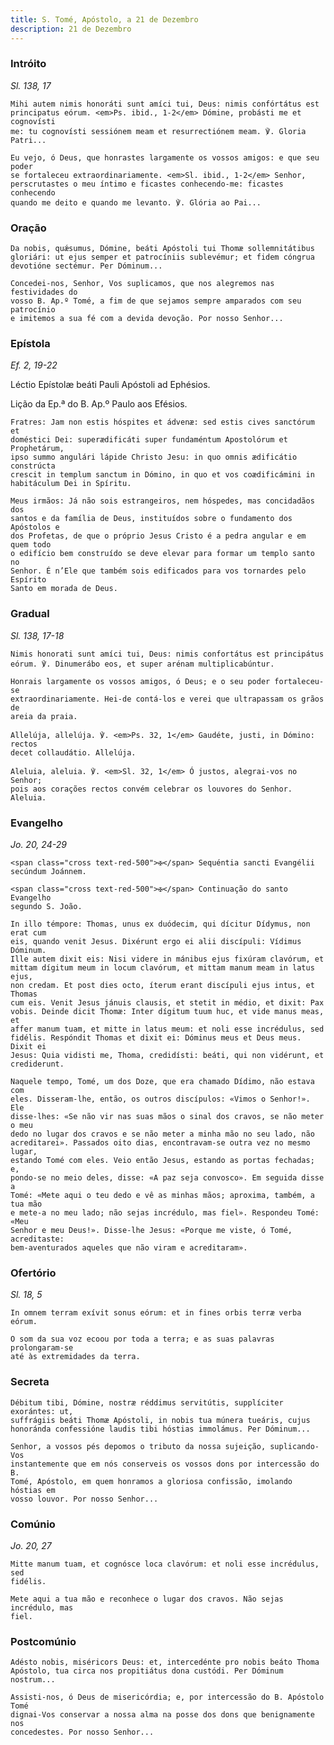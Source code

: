 ```yaml
---
title: S. Tomé, Apóstolo, a 21 de Dezembro
description: 21 de Dezembro
---
```


### Intróito

<em>Sl. 138, 17</em>

<div class="side-by-side not-content">

    Mihi autem nimis honoráti sunt amíci tui, Deus: nimis confórtátus est
    principatus eórum. <em>Ps. ibid., 1-2</em> Dómine, probásti me et cognovísti
    me: tu cognovísti sessiónem meam et resurrectiónem meam. ℣. Gloria Patri...

    Eu vejo, ó Deus, que honrastes largamente os vossos amigos: e que seu poder
    se fortaleceu extraordinariamente. <em>Sl. ibid., 1-2</em> Senhor,
    perscrutastes o meu íntimo e ficastes conhecendo-me: ficastes conhecendo
    quando me deito e quando me levanto. ℣. Glória ao Pai...

</div>

### Oração

<div class="side-by-side not-content">

    Da nobis, quǽsumus, Dómine, beáti Apóstoli tui Thomæ sollemnitátibus
    gloriári: ut ejus semper et patrocíniis sublevémur; et fidem cóngrua
    devotióne sectémur. Per Dóminum...

    Concedei-nos, Senhor, Vos suplicamos, que nos alegremos nas festividades do
    vosso B. Ap.º Tomé, a fim de que sejamos sempre amparados com seu patrocínio
    e imitemos a sua fé com a devida devoção. Por nosso Senhor...

</div>

### Epístola

<em>Ef. 2, 19-22</em>

<div class="side-by-side not-content">

Léctio Epístolæ beáti Pauli Apóstoli ad Ephésios.

Lição da Ep.ª do B. Ap.º Paulo aos Efésios.

    Fratres: Jam non estis hóspites et ádvenæ: sed estis cives sanctórum et
    doméstici Dei: superædificáti super fundaméntum Apostolórum et Prophetárum,
    ipso summo angulári lápide Christo Jesu: in quo omnis ædificátio constrúcta
    crescit in templum sanctum in Dómino, in quo et vos coædificámini in
    habitáculum Dei in Spíritu.

    Meus irmãos: Já não sois estrangeiros, nem hóspedes, mas concidadãos dos
    santos e da família de Deus, instituídos sobre o fundamento dos Apóstolos e
    dos Profetas, de que o próprio Jesus Cristo é a pedra angular e em quem todo
    o edifício bem construído se deve elevar para formar um templo santo no
    Senhor. É n’Ele que também sois edificados para vos tornardes pelo Espírito
    Santo em morada de Deus.

</div>

### Gradual

<em>Sl. 138, 17-18</em>

<div class="side-by-side not-content">

    Nimis honorati sunt amíci tui, Deus: nimis confortátus est principátus
    eórum. ℣. Dinumerábo eos, et super arénam multiplicabúntur.

    Honrais largamente os vossos amigos, ó Deus; e o seu poder fortaleceu-se
    extraordinariamente. Hei-de contá-los e verei que ultrapassam os grãos de
    areia da praia.

    Allelúja, allelúja. ℣. <em>Ps. 32, 1</em> Gaudéte, justi, in Dómino: rectos
    decet collaudátio. Allelúja.

    Aleluia, aleluia. ℣. <em>Sl. 32, 1</em> Ó justos, alegrai-vos no Senhor;
    pois aos corações rectos convém celebrar os louvores do Senhor. Aleluia.

</div>

### Evangelho

<em>Jo. 20, 24-29</em>

<div class="side-by-side not-content">

    <span class="cross text-red-500">✠</span> Sequéntia sancti Evangélii
    secúndum Joánnem.

    <span class="cross text-red-500">✠</span> Continuação do santo Evangelho
    segundo S. João.

    In illo témpore: Thomas, unus ex duódecim, qui dícitur Dídymus, non erat cum
    eis, quando venit Jesus. Dixérunt ergo ei alii discípuli: Vídimus Dóminum.
    Ille autem dixit eis: Nisi videre in mánibus ejus fixúram clavórum, et
    mittam dígitum meum in locum clavórum, et mittam manum meam in latus ejus,
    non credam. Et post dies octo, íterum erant discípuli ejus intus, et Thomas
    cum eis. Venit Jesus jánuis clausis, et stetit in médio, et dixit: Pax
    vobis. Deinde dicit Thomæ: Inter dígitum tuum huc, et vide manus meas, et
    affer manum tuam, et mitte in latus meum: et noli esse incrédulus, sed
    fidélis. Respóndit Thomas et dixit ei: Dóminus meus et Deus meus. Dixit ei
    Jesus: Quia vidisti me, Thoma, credidísti: beáti, qui non vidérunt, et
    crediderunt.

    Naquele tempo, Tomé, um dos Doze, que era chamado Dídimo, não estava com
    eles. Disseram-lhe, então, os outros discípulos: «Vimos o Senhor!». Ele
    disse-lhes: «Se não vir nas suas mãos o sinal dos cravos, se não meter o meu
    dedo no lugar dos cravos e se não meter a minha mão no seu lado, não
    acreditarei». Passados oito dias, encontravam-se outra vez no mesmo lugar,
    estando Tomé com eles. Veio então Jesus, estando as portas fechadas; e,
    pondo-se no meio deles, disse: «A paz seja convosco». Em seguida disse a
    Tomé: «Mete aqui o teu dedo e vê as minhas mãos; aproxima, também, a tua mão
    e mete-a no meu lado; não sejas incrédulo, mas fiel». Respondeu Tomé: «Meu
    Senhor e meu Deus!». Disse-lhe Jesus: «Porque me viste, ó Tomé, acreditaste:
    bem-aventurados aqueles que não viram e acreditaram».

</div>

### Ofertório

<em>Sl. 18, 5</em>

<div class="side-by-side not-content">

    In omnem terram exívit sonus eórum: et in fines orbis terræ verba eórum.

    O som da sua voz ecoou por toda a terra; e as suas palavras prolongaram-se
    até às extremidades da terra.

</div>

### Secreta

<div class="side-by-side not-content">

    Débitum tibi, Dómine, nostræ réddimus servitútis, supplíciter exorántes: ut,
    suffrágiis beáti Thomæ Apóstoli, in nobis tua múnera tueáris, cujus
    honoránda confessióne laudis tibi hóstias immolámus. Per Dóminum...

    Senhor, a vossos pés depomos o tributo da nossa sujeição, suplicando-Vos
    instantemente que em nós conserveis os vossos dons por intercessão do B.
    Tomé, Apóstolo, em quem honramos a gloriosa confissão, imolando hóstias em
    vosso louvor. Por nosso Senhor...

</div>

### Comúnio

<em>Jo. 20, 27</em>

<div class="side-by-side not-content">

    Mitte manum tuam, et cognósce loca clavórum: et noli esse incrédulus, sed
    fidélis.

    Mete aqui a tua mão e reconhece o lugar dos cravos. Não sejas incrédulo, mas
    fiel.

</div>

### Postcomúnio

<div class="side-by-side not-content">

    Adésto nobis, miséricors Deus: et, intercedénte pro nobis beáto Thoma
    Apóstolo, tua circa nos propitiátus dona custódi. Per Dóminum nostrum...

    Assisti-nos, ó Deus de misericórdia; e, por intercessão do B. Apóstolo Tomé
    dignai-Vos conservar a nossa alma na posse dos dons que benignamente nos
    concedestes. Por nosso Senhor...

</div>
